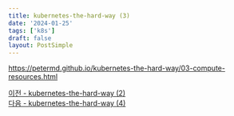 ```yaml
---
title: kubernetes-the-hard-way (3)
date: '2024-01-25'
tags: ['k8s']
draft: false
layout: PostSimple
---
```

https://petermd.github.io/kubernetes-the-hard-way/03-compute-resources.html



[이전 - kubernetes-the-hard-way (2)](/blog/cka/2024/01/24-02)   
[다음 - kubernetes-the-hard-way (4)](/blog/cka/2024/01/24-02)
